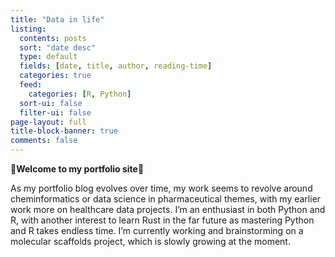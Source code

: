 ```yaml
---
title: "Data in life"
listing:
  contents: posts
  sort: "date desc"
  type: default
  fields: [date, title, author, reading-time]
  categories: true
  feed: 
    categories: [R, Python]
  sort-ui: false
  filter-ui: false
page-layout: full
title-block-banner: true
comments: false
---
```


**🌟Welcome to my portfolio site🌟**

As my portfolio blog evolves over time, my work seems to revolve around cheminformatics or data science in pharmaceutical themes, with my earlier work more on healthcare data projects. I'm an enthusiast in both Python and R, with another interest to learn Rust in the far future as mastering Python and R takes endless time. I'm currently working and brainstorming on a molecular scaffolds project, which is slowly growing at the moment.

<br>

